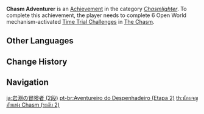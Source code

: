 {{Achievement Infobox
|title        = Chasm Adventurer
|id           = 80155
|order id     = 0155
|category     = Chasmlighter
|description  = Complete 6 Open World mechanism-activated [[Time Trial Challenges]] in [[The Chasm]].
|requirements = 
|primogems    = 10
|tracking     = 
|topic        = Time Trial Challenges
|set          = Chasm Adventurer
|tier         = 2
|tiers_total  = 3
}}
'''Chasm Adventurer''' is an [[Achievement]] in the category ''[[Chasmlighter]]''. To complete this achievement, the player needs to complete 6 Open World mechanism-activated [[Time Trial Challenges]] in [[The Chasm]].
<!--
==Trivia==

==Video Guides==
{{EVT
|video1   = 
|caption1 = 
}}
-->
==Other Languages==
{{Transclude|Chasm Adventurer|Other Languages}}

==Change History==
{{Change History|2.6}}
<!--
==References==
{{Reflist}}
-->
==Navigation==
{{Achievement Navbox}}

[[ja:岩淵の冒険者 (2段)]]
[[pt-br:Aventureiro do Despenhadeiro (Etapa 2)]]
[[th:นักผจญภัยแห่ง Chasm (ระดับ 2)]]